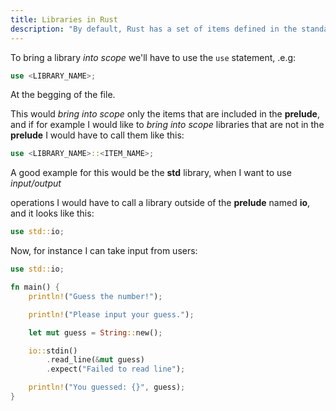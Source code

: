 ```yaml
---
title: Libraries in Rust
description: "By default, Rust has a set of items defined in the standard library that it brings into the scope of every program."
---
```


To bring a library *into scope* we'll have to use the `use` statement, .e.g:

```rust
use <LIBRARY_NAME>;
```

At the begging of the file.

This would *bring into scope* only the items that are included in the **prelude**, and if for example I would like to *bring into scope* libraries that are not in the **prelude** I would have to call them like this:

```rust
use <LIBRARY_NAME>::<ITEM_NAME>;
```

A good example for this would be the **std** library, when I want to use *input/output*

operations I would have to call a library outside of the **prelude** named **io**, and it looks like this:

```rust
use std::io;
```

Now, for instance I can take input from users:

```rust
use std::io;

fn main() {
    println!("Guess the number!");

    println!("Please input your guess.");

    let mut guess = String::new();

    io::stdin()
        .read_line(&mut guess)
        .expect("Failed to read line");

    println!("You guessed: {}", guess);
}
```
